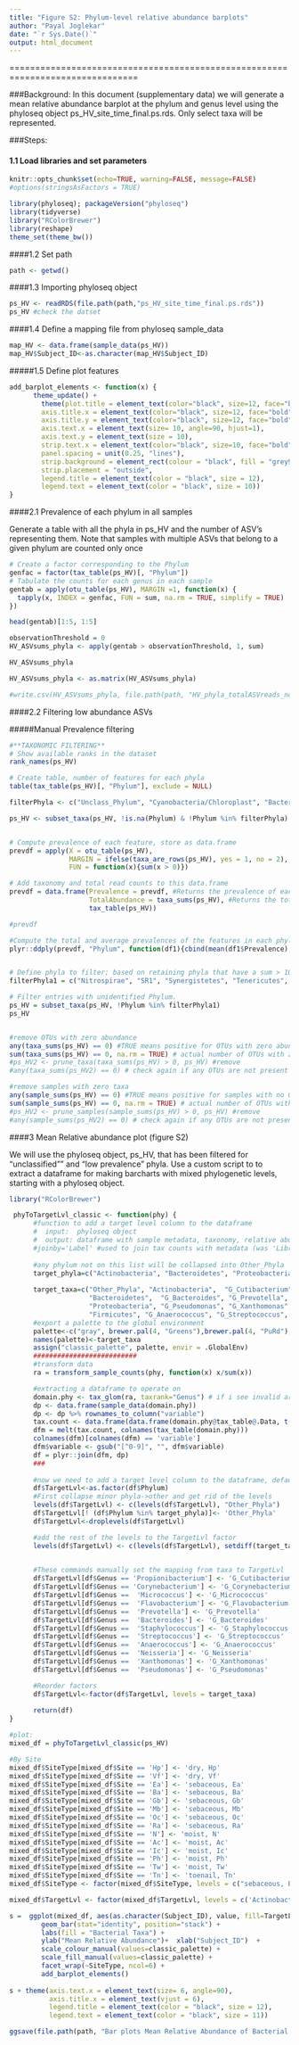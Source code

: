 ```yaml
---
title: "Figure S2: Phylum-level relative abundance barplots"
author: "Payal Joglekar"
date: "`r Sys.Date()`"
output: html_document
---
```



===============================================================================

###Background:
In this document (supplementary data) we will generate a mean relative abundance barplot at the phylum and genus level using the phyloseq object ps_HV_site_time_final.ps.rds. Only select taxa will be represented.
  
###Steps:

#### 1.1 Load libraries and set parameters
```r
knitr::opts_chunk$set(echo=TRUE, warning=FALSE, message=FALSE)
#options(stringsAsFactors = TRUE)
```

```r
library(phyloseq); packageVersion("phyloseq")
library(tidyverse)
library("RColorBrewer") 
library(reshape)
theme_set(theme_bw())
```

####1.2 Set path
```r
path <- getwd()
```

####1.3 Importing phyloseq object 
```r
ps_HV <- readRDS(file.path(path,"ps_HV_site_time_final.ps.rds"))
ps_HV #check the datset
```

####1.4  Define a mapping file from phyloseq sample_data
```r
map_HV <- data.frame(sample_data(ps_HV))
map_HV$Subject_ID<-as.character(map_HV$Subject_ID)
```

#####1.5  Define plot features
```r
add_barplot_elements <- function(x) {
      theme_update() +
        theme(plot.title = element_text(color="black", size=12, face="bold.italic"),
        axis.title.x = element_text(color="black", size=12, face="bold"),
        axis.title.y = element_text(color="black", size=12, face="bold"),
        axis.text.x = element_text(size= 10, angle=90, hjust=1),
        axis.text.y = element_text(size = 10),
        strip.text.x = element_text(color="black", size=10, face="bold"),
        panel.spacing = unit(0.25, "lines"),
        strip.background = element_rect(colour = "black", fill = "grey90"),
        strip.placement = "outside",
        legend.title = element_text(color = "black", size = 12),
        legend.text = element_text(color = "black", size = 10)) 
}
```


####2.1 Prevalence of each phylum in all samples

Generate a table with all the phyla in ps_HV and the number of ASV's representing them. Note that samples with multiple ASVs that belong to a given phylum are counted only once
```r
# Create a factor corresponding to the Phylum
genfac = factor(tax_table(ps_HV)[, "Phylum"])
# Tabulate the counts for each genus in each sample
gentab = apply(otu_table(ps_HV), MARGIN =1, function(x) {
  tapply(x, INDEX = genfac, FUN = sum, na.rm = TRUE, simplify = TRUE)
})

head(gentab)[1:5, 1:5]

observationThreshold = 0
HV_ASVsums_phyla <- apply(gentab > observationThreshold, 1, sum)

HV_ASVsums_phyla

HV_ASVsums_phyla <- as.matrix(HV_ASVsums_phyla)

#write.csv(HV_ASVsums_phyla, file.path(path, "HV_phyla_totalASVreads_nooverlap.csv"))
```

####2.2 Filtering low abundance ASVs

#####Manual Prevalence filtering
```r
#**TAXONOMIC FILTERING**
# Show available ranks in the dataset
rank_names(ps_HV)

# Create table, number of features for each phyla
table(tax_table(ps_HV)[, "Phylum"], exclude = NULL)

filterPhyla <- c("Unclass_Phylum", "Cyanobacteria/Chloroplast", "Bacteria_Phylum" ) #undefined taxonomy

ps_HV <- subset_taxa(ps_HV, !is.na(Phylum) & !Phylum %in% filterPhyla)


# Compute prevalence of each feature, store as data.frame
prevdf = apply(X = otu_table(ps_HV),
               MARGIN = ifelse(taxa_are_rows(ps_HV), yes = 1, no = 2),
               FUN = function(x){sum(x > 0)})

# Add taxonomy and total read counts to this data.frame
prevdf = data.frame(Prevalence = prevdf, #Returns the prevalence of each ASV (i.e. number of samples carrying the ASV) 
                    TotalAbundance = taxa_sums(ps_HV), #Returns the total number of reads observed for each ASV
                    tax_table(ps_HV))

#prevdf

#Compute the total and average prevalences of the features in each phylum.
plyr::ddply(prevdf, "Phylum", function(df1){cbind(mean(df1$Prevalence),sum(df1$Prevalence))}) #mean is samples per ASV that repsents a given phylum; sum is total samples that carry phylum reads (counts multiple times a sample that have more than one ASV/phylum); sum/mean will provide number of ASVs that represent a given species


# Define phyla to filter; based on retaining phyla that have a sum > 10
filterPhyla1 = c("Nitrospirae", "SR1", "Synergistetes", "Tenericutes", "Armatimonadetes", "candidate_division_WPSUnclassified1", "Chloroflexi", "Gemmatimonadetes" )

# Filter entries with unidentified Phylum.
ps_HV = subset_taxa(ps_HV, !Phylum %in% filterPhyla1)
ps_HV


#remove OTUs with zero abundance
any(taxa_sums(ps_HV) == 0) #TRUE means positive for OTUs with zero abundabce across all samples
sum(taxa_sums(ps_HV) == 0, na.rm = TRUE) # actual number of OTUs with zero abundance (good to ckeck number of OTUs that will be lost)
#ps_HV2 <- prune_taxa(taxa_sums(ps_HV) > 0, ps_HV) #remove
#any(taxa_sums(ps_HV2) == 0) # check again if any OTUs are not present in any samples

#remove samples with zero taxa
any(sample_sums(ps_HV) == 0) #TRUE means positive for samples with no OTUs
sum(sample_sums(ps_HV) == 0, na.rm = TRUE) # actual number of OTUs with zero abundance (good to ckeck number of OTUs that will be lost)
#ps_HV2 <- prune_samples(sample_sums(ps_HV) > 0, ps_HV) #remove
#any(sample_sums(ps_HV2) == 0) # check again if any OTUs are not present in any samples
```


####3 Mean Relative abundance plot (figure S2)

We will use the phyloseq object, ps_HV, that has been filtered for "unclassified"" and "low prevalence" phyla. Use a custom script to to extract a dataframe for making barcharts with mixed phylogenetic levels, starting with a phyloseq object.
```r

library("RColorBrewer") 

 phyToTargetLvl_classic <- function(phy) {
      #function to add a target level column to the dataframe
      #  input:  phyloseq object
      #  output: dataframe with sample metadata, taxonomy, relative abundance
      #joinby='Label' #used to join tax counts with metadata (was 'LibraryID')
   
      #any phylum not on this list will be collapsed into Other_Phyla
      target_phyla=c("Actinobacteria", "Bacteroidetes", "Proteobacteria", "Firmicutes")
  
      target_taxa=c("Other_Phyla", "Actinobacteria",  "G_Cutibacterium", "G_Corynebacterium",  "G_Micrococcus",
                    "Bacteroidetes",  "G_Bacteroides", "G_Prevotella", "G_Flavobacterium",  
                    "Proteobacteria", "G_Pseudomonas", "G_Xanthomonas", "G_Neisseria",   
                    "Firmicutes", "G_Anaerococcus", "G_Streptococcus", "G_Staphylococcus")
      #export a palette to the global environment
      palette<-c("gray", brewer.pal(4, "Greens"),brewer.pal(4, "PuRd"),brewer.pal(4, "Reds"), brewer.pal(4, "Blues"))
      names(palette)<-target_taxa
      assign("classic_palette", palette, envir = .GlobalEnv)
      ##########################
      #transform data
      ra = transform_sample_counts(phy, function(x) x/sum(x))

      #extracting a dataframe to operate on
      domain.phy <- tax_glom(ra, taxrank="Genus") # if i see invalid archetype error, use domain.phy <- (ra, taxrank='Genus') (basically dont use tax_glom)
      dp <- data.frame(sample_data(domain.phy))
      dp <- dp %>% rownames_to_column("variable")
      tax.count <- data.frame(data.frame(domain.phy@tax_table@.Data, t(otu_table(domain.phy))))
      dfm = melt(tax.count, colnames(tax_table(domain.phy))) 
      colnames(dfm)[colnames(dfm) == 'variable'] 
      dfm$variable <- gsub("[^0-9]", "", dfm$variable)
      df = plyr::join(dfm, dp) 
      ###
      
      #now we need to add a target level column to the dataframe, default to phylum
      df$TargetLvl<-as.factor(df$Phylum)
      #First collapse minor phyla->other and get rid of the levels
      levels(df$TargetLvl) <- c(levels(df$TargetLvl), "Other_Phyla")
      df$TargetLvl[! (df$Phylum %in% target_phyla)]<- 'Other_Phyla'
      df$TargetLvl<-droplevels(df$TargetLvl)

      #add the rest of the levels to the TargetLvl factor
      levels(df$TargetLvl) <- c(levels(df$TargetLvl), setdiff(target_taxa,target_phyla))

  
      #These commands manually set the mapping from taxa to TargetLvl
      df$TargetLvl[df$Genus == 'Propionibacterium'] <- 'G_Cutibacterium'
      df$TargetLvl[df$Genus == 'Corynebacterium'] <- 'G_Corynebacterium'
      df$TargetLvl[df$Genus ==  'Micrococcus'] <- 'G_Micrococcus'
      df$TargetLvl[df$Genus ==  'Flavobacterium'] <- 'G_Flavobacterium'
      df$TargetLvl[df$Genus ==  'Prevotella'] <- 'G_Prevotella'
      df$TargetLvl[df$Genus ==  'Bacteroides'] <- 'G_Bacteroides'
      df$TargetLvl[df$Genus ==  'Staphylococcus'] <- 'G_Staphylococcus'
      df$TargetLvl[df$Genus ==  'Streptococcus'] <- 'G_Streptococcus'
      df$TargetLvl[df$Genus ==  'Anaerococcus'] <- 'G_Anaerococcus'
      df$TargetLvl[df$Genus ==  'Neisseria'] <- 'G_Neisseria'
      df$TargetLvl[df$Genus ==  'Xanthomonas'] <- 'G_Xanthomonas'
      df$TargetLvl[df$Genus ==  'Pseudomonas'] <- 'G_Pseudomonas'

      #Reorder factors
      df$TargetLvl<-factor(df$TargetLvl, levels = target_taxa)
      
      return(df)
}

#plot:
mixed_df = phyToTargetLvl_classic(ps_HV)

#By Site
mixed_df$SiteType[mixed_df$Site == 'Hp'] <- 'dry, Hp'
mixed_df$SiteType[mixed_df$Site == 'Vf'] <- 'dry, Vf'
mixed_df$SiteType[mixed_df$Site == 'Ea'] <- 'sebaceous, Ea'
mixed_df$SiteType[mixed_df$Site == 'Ba'] <- 'sebaceous, Ba'
mixed_df$SiteType[mixed_df$Site == 'Gb'] <- 'sebaceous, Gb'
mixed_df$SiteType[mixed_df$Site == 'Mb'] <- 'sebaceous, Mb'
mixed_df$SiteType[mixed_df$Site == 'Oc'] <- 'sebaceous, Oc'
mixed_df$SiteType[mixed_df$Site == 'Ra'] <- 'sebaceous, Ra'
mixed_df$SiteType[mixed_df$Site == 'N'] <- 'moist, N'
mixed_df$SiteType[mixed_df$Site == 'Ac'] <- 'moist, Ac'
mixed_df$SiteType[mixed_df$Site == 'Ic'] <- 'moist, Ic'
mixed_df$SiteType[mixed_df$Site == 'Ph'] <- 'moist, Ph'
mixed_df$SiteType[mixed_df$Site == 'Tw'] <- 'moist, Tw'
mixed_df$SiteType[mixed_df$Site == 'Tn'] <- 'toenail, Tn'
mixed_df$SiteType <- factor(mixed_df$SiteType, levels = c("sebaceous, Ea", "sebaceous, Oc", "sebaceous, Gb", "sebaceous, Ra",  "sebaceous, Ba", "sebaceous, Mb", "moist, N",  "moist, Ac", "moist, Ic", "moist, Tw", "moist, Ph" , "toenail, Tn", "dry, Hp", "dry, Vf"))

mixed_df$TargetLvl <- factor(mixed_df$TargetLvl, levels = c('Actinobacteria', 'G_Cutibacterium', 'G_Corynebacterium', 'G_Micrococcus', 'Bacteroidetes', 'G_Bacteroides', 'G_Prevotella', 'G_Flavobacterium', 'Proteobacteria', 'G_Pseudomonas', 'G_Xanthomonas', 'G_Neisseria', 'Firmicutes', 'G_Anaerococcus', 'G_Streptococcus', 'G_Staphylococcus', 'Other_Phyla'))

s =  ggplot(mixed_df, aes(as.character(Subject_ID), value, fill=TargetLvl)) +
        geom_bar(stat="identity", position="stack") +
        labs(fill = "Bacterial Taxa") +
        ylab("Mean Relative Abundance")+  xlab("Subject_ID")  +
        scale_colour_manual(values=classic_palette) + 
        scale_fill_manual(values=classic_palette) + 
        facet_wrap(~SiteType, ncol=6) +
        add_barplot_elements()
        
s + theme(axis.text.x = element_text(size= 6, angle=90),
          axis.title.x = element_text(vjust = 6),
          legend.title = element_text(color = "black", size = 12),
          legend.text = element_text(color = "black", size = 11)) 

ggsave(file.path(path, "Bar plots Mean Relative Abundance of Bacterial Phyla plus Genus.png"), dpi = 300, height = 15, width = 10)

```


